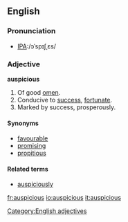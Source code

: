 ==English==

===Pronunciation===
*[[w:International Phonetic Alphabet|IPA]]:/ɔˈspɪʃˌɛs/

===Adjective===
'''auspicious'''
# Of good [[omen]].
# Conducive to [[success]], [[fortunate]].
# Marked by success, prosperously.

====Synonyms====
*[[favourable]]
*[[promising]]
*[[propitious]]

====Related terms====
*[[auspiciously]]

[[Category:English adjectives]]

[[fr:auspicious]]
[[io:auspicious]]
[[it:auspicious]]